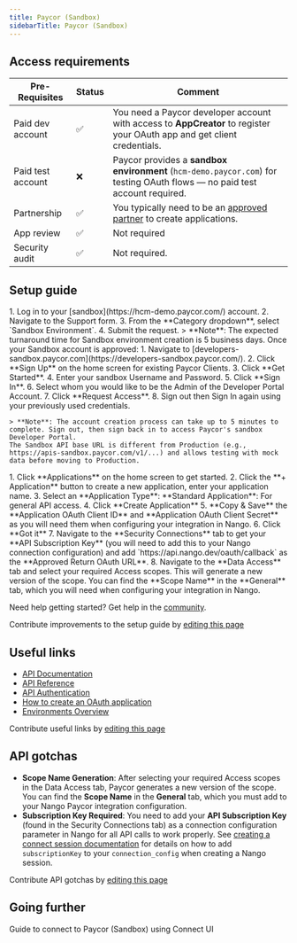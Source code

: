 ```yaml
---
title: Paycor (Sandbox)
sidebarTitle: Paycor (Sandbox)
---
```



<Overview />
<PreBuiltTooling />
<PreBuiltUseCases />

## Access requirements
| Pre-Requisites    | Status | Comment                                                                                                                                                  |
| ----------------- | ------ | -------------------------------------------------------------------------------------------------------------------------------------------------------- |
| Paid dev account  | ✅      | You need a Paycor developer account with access to **AppCreator** to register your OAuth app and get client credentials.                                 |
| Paid test account | ❌      | Paycor provides a **sandbox environment** (`hcm-demo.paycor.com`) for testing OAuth flows — no paid test account required.                               |
| Partnership       | ✅      | You typically need to be an [approved partner](https://developers.paycor.com/join-developer-portal) to create applications. |
| App review        | ✅     | Not required |
| Security audit    | ✅     | Not required. |

## Setup guide

<Steps>
  <Step title="Request a Sandbox Account">
    1. Log in to your [sandbox](https://hcm-demo.paycor.com/) account.
    2. Navigate to the Support form.
    3. From the **Category dropdown**, select `Sandbox Environment`.
    4. Submit the request.
    > **Note**: The expected turnaround time for Sandbox environment creation is 5 business days. 
  </Step>
  <Step title="Accessing the Sandbox Environment">
    Once your Sandbox account is approved:
    1. Navigate to [developers-sandbox.paycor.com](https://developers-sandbox.paycor.com/).
    2. Click **Sign Up** on the home screen for existing Paycor Clients.
    3. Click **Get Started**.
    4. Enter your sandbox Username and Password.
    5. Click **Sign In**.
    6. Select whom you would like to be the Admin of the Developer Portal Account.
    7. Click **Request Access**.
    8. Sign out then Sign In again using your previously used credentials.

    > **Note**: The account creation process can take up to 5 minutes to complete. Sign out, then sign back in to access Paycor's sandbox Developer Portal.
    The Sandbox API base URL is different from Production (e.g., https://apis-sandbox.paycor.com/v1/...) and allows testing with mock data before moving to Production.
  </Step>
  <Step title="Build your application">
    1. Click **Applications** on the home screen to get started.
    2. Click the **+ Application** button to create a new application, enter your application name.
    3. Select an **Application Type**: **Standard Application**: For general API access.
    4. Click **Create Application**
    5. **Copy & Save** the **Application OAuth Client ID** and **Application OAuth Client Secret** as you will need them when configuring your integration in Nango.
    6. Click **Got it**
    7. Navigate to the **Security Connections** tab to get your **API Subscription Key** (you will need to add this to your Nango connection configuration) and add `https://api.nango.dev/oauth/callback` as the **Approved Return OAuth URL**.
    8. Navigate to the **Data Access** tab and select your required Access scopes. This will generate a new version of the scope. You can find the **Scope Name** in the **General** tab, which you will need when configuring your integration in Nango. 
  </Step>
</Steps>

<Tip>Need help getting started? Get help in the [community](https://nango.dev/slack).</Tip>

<Note>Contribute improvements to the setup guide by [editing this page](https://github.com/nangohq/nango/tree/master/docs-v2/integrations/all/paycor-sandbox.mdx)</Note>

## Useful links
-   [API Documentation](https://developers.paycor.com/guides#welcome)
-   [API Reference](https://developers.paycor.com/explore)
-   [API Authentication](https://developers.paycor.com/guides#authorization)
-   [How to create an OAuth application](https://developers.paycor.com/guides#step-2-build-application)
-   [Environments Overview](https://developers.paycor.com/guides#environments-overview)

<Note>Contribute useful links by [editing this page](https://github.com/nangohq/nango/tree/master/docs-v2/integrations/all/paycor-sandbox.mdx)</Note>

## API gotchas

- **Scope Name Generation**: After selecting your required Access scopes in the Data Access tab, Paycor generates a new version of the scope. You can find the **Scope Name** in the **General** tab, which you must add to your Nango Paycor integration configuration.
- **Subscription Key Required**: You need to add your **API Subscription Key** (found in the Security Connections tab) as a connection configuration parameter in Nango for all API calls to work properly. See [creating a connect session documentation](/reference/api/connect/sessions/create#body-integrations-config-defaults) for details on how to add `subscriptionKey` to your `connection_config` when creating a Nango session.

<Note>Contribute API gotchas by [editing this page](https://github.com/nangohq/nango/tree/master/docs-v2/integrations/all/paycor-sandbox.mdx)</Note>

## Going further

<Card title="Connect to Paycor (Sandbox)" icon="link" href="/integrations/all/paycor-sandbox/connect" horizontal>
  Guide to connect to Paycor (Sandbox) using Connect UI
</Card>
